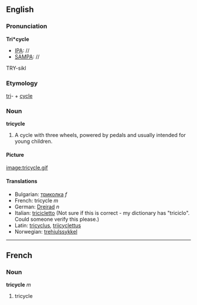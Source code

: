 ==English==

===Pronunciation===

'''Tri*cycle'''
*[[IPA]]: //
*[[SAMPA]]: //
TRY-sikl
===Etymology===

[[tri]]- + [[cycle]]

===Noun===
'''tricycle'''

#A cycle with three wheels, powered by pedals and usually intended for young children.

====Picture====

[[image:tricycle.gif]]

====Translations====
*Bulgarian: [[триколка]] ''f''
*French: tricycle ''m''
*German: [[Dreirad]] ''n''
*Italian: [[tricicletto]] (Not sure if this is correct - my dictionary has "triciclo".  Could someone verify this please.)
*Latin: [[tricyclus]], [[triicyclettus]]
*Norwegian: [[trehjulssykkel]]

----
==French==
===Noun===
'''tricycle''' ''m''

#tricycle